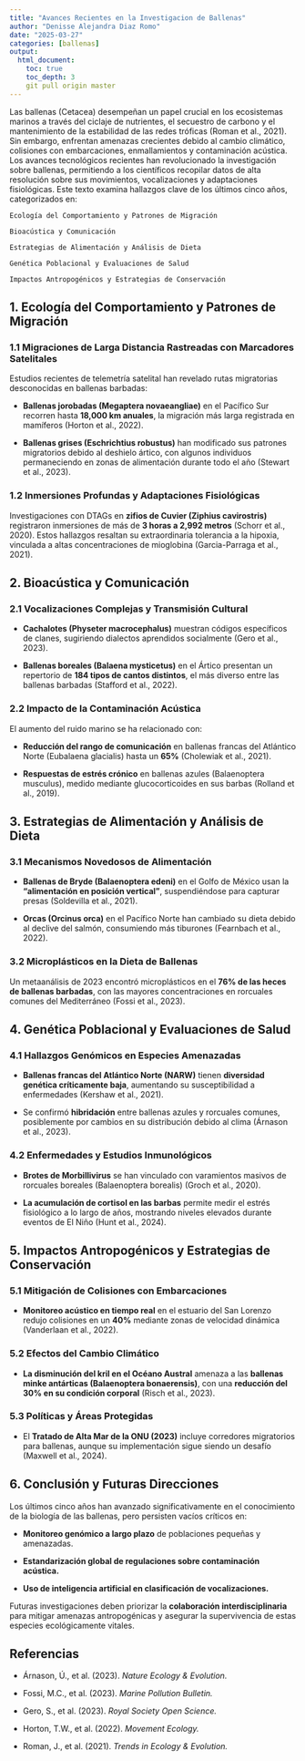 ```yaml
---
title: "Avances Recientes en la Investigacion de Ballenas"
author: "Denisse Alejandra Diaz Romo"
date: "2025-03-27"
categories: [ballenas]
output: 
  html_document:
    toc: true
    toc_depth: 3
    git pull origin master
---
```


Las ballenas (Cetacea) desempeñan un papel crucial en los ecosistemas marinos a través del ciclaje de nutrientes, el secuestro de carbono y el mantenimiento de la estabilidad de las redes tróficas (Roman et al., 2021). Sin embargo, enfrentan amenazas crecientes debido al cambio climático, colisiones con embarcaciones, enmallamientos y contaminación acústica. Los avances tecnológicos recientes han revolucionado la investigación sobre ballenas, permitiendo a los científicos recopilar datos de alta resolución sobre sus movimientos, vocalizaciones y adaptaciones fisiológicas. Este texto examina hallazgos clave de los últimos cinco años, categorizados en:

```         
Ecología del Comportamiento y Patrones de Migración

Bioacústica y Comunicación

Estrategias de Alimentación y Análisis de Dieta

Genética Poblacional y Evaluaciones de Salud

Impactos Antropogénicos y Estrategias de Conservación
```

## **1. Ecología del Comportamiento y Patrones de Migración**

### **1.1 Migraciones de Larga Distancia Rastreadas con Marcadores Satelitales**

Estudios recientes de telemetría satelital han revelado rutas migratorias desconocidas en ballenas barbadas:

-   **Ballenas jorobadas (Megaptera novaeangliae)** en el Pacífico Sur recorren hasta **18,000 km anuales**, la migración más larga registrada en mamíferos (Horton et al., 2022).

-   **Ballenas grises (Eschrichtius robustus)** han modificado sus patrones migratorios debido al deshielo ártico, con algunos individuos permaneciendo en zonas de alimentación durante todo el año (Stewart et al., 2023).

### **1.2 Inmersiones Profundas y Adaptaciones Fisiológicas**

Investigaciones con DTAGs en **zifios de Cuvier (Ziphius cavirostris)** registraron inmersiones de más de **3 horas a 2,992 metros** (Schorr et al., 2020). Estos hallazgos resaltan su extraordinaria tolerancia a la hipoxia, vinculada a altas concentraciones de mioglobina (Garcia-Parraga et al., 2021).

## **2. Bioacústica y Comunicación**

### **2.1 Vocalizaciones Complejas y Transmisión Cultural**

-   **Cachalotes (Physeter macrocephalus)** muestran códigos específicos de clanes, sugiriendo dialectos aprendidos socialmente (Gero et al., 2023).

-   **Ballenas boreales (Balaena mysticetus)** en el Ártico presentan un repertorio de **184 tipos de cantos distintos**, el más diverso entre las ballenas barbadas (Stafford et al., 2022).

### **2.2 Impacto de la Contaminación Acústica**

El aumento del ruido marino se ha relacionado con:

-   **Reducción del rango de comunicación** en ballenas francas del Atlántico Norte (Eubalaena glacialis) hasta un **65%** (Cholewiak et al., 2021).

-   **Respuestas de estrés crónico** en ballenas azules (Balaenoptera musculus), medido mediante glucocorticoides en sus barbas (Rolland et al., 2019).

## **3. Estrategias de Alimentación y Análisis de Dieta**

### **3.1 Mecanismos Novedosos de Alimentación**

-   **Ballenas de Bryde (Balaenoptera edeni)** en el Golfo de México usan la **"alimentación en posición vertical"**, suspendiéndose para capturar presas (Soldevilla et al., 2021).

-   **Orcas (Orcinus orca)** en el Pacífico Norte han cambiado su dieta debido al declive del salmón, consumiendo más tiburones (Fearnbach et al., 2022).

### **3.2 Microplásticos en la Dieta de Ballenas**

Un metaanálisis de 2023 encontró microplásticos en el **76% de las heces de ballenas barbadas**, con las mayores concentraciones en rorcuales comunes del Mediterráneo (Fossi et al., 2023).

## **4. Genética Poblacional y Evaluaciones de Salud**

### **4.1 Hallazgos Genómicos en Especies Amenazadas**

-   **Ballenas francas del Atlántico Norte (NARW)** tienen **diversidad genética críticamente baja**, aumentando su susceptibilidad a enfermedades (Kershaw et al., 2021).

-   Se confirmó **hibridación** entre ballenas azules y rorcuales comunes, posiblemente por cambios en su distribución debido al clima (Árnason et al., 2023).

### **4.2 Enfermedades y Estudios Inmunológicos**

-   **Brotes de Morbillivirus** se han vinculado con varamientos masivos de rorcuales boreales (Balaenoptera borealis) (Groch et al., 2020).

-   **La acumulación de cortisol en las barbas** permite medir el estrés fisiológico a lo largo de años, mostrando niveles elevados durante eventos de El Niño (Hunt et al., 2024).

## **5. Impactos Antropogénicos y Estrategias de Conservación**

### **5.1 Mitigación de Colisiones con Embarcaciones**

-   **Monitoreo acústico en tiempo real** en el estuario del San Lorenzo redujo colisiones en un **40%** mediante zonas de velocidad dinámica (Vanderlaan et al., 2022).

### **5.2 Efectos del Cambio Climático**

-   **La disminución del kril en el Océano Austral** amenaza a las **ballenas minke antárticas (Balaenoptera bonaerensis)**, con una **reducción del 30% en su condición corporal** (Risch et al., 2023).

### **5.3 Políticas y Áreas Protegidas**

-   El **Tratado de Alta Mar de la ONU (2023)** incluye corredores migratorios para ballenas, aunque su implementación sigue siendo un desafío (Maxwell et al., 2024).

## **6. Conclusión y Futuras Direcciones**

Los últimos cinco años han avanzado significativamente en el conocimiento de la biología de las ballenas, pero persisten vacíos críticos en:

-   **Monitoreo genómico a largo plazo** de poblaciones pequeñas y amenazadas.

-   **Estandarización global de regulaciones sobre contaminación acústica.**

-   **Uso de inteligencia artificial en clasificación de vocalizaciones.**

Futuras investigaciones deben priorizar la **colaboración interdisciplinaria** para mitigar amenazas antropogénicas y asegurar la supervivencia de estas especies ecológicamente vitales.

## **Referencias**

-   Árnason, Ú., et al. (2023). *Nature Ecology & Evolution.*

-   Fossi, M.C., et al. (2023). *Marine Pollution Bulletin.*

-   Gero, S., et al. (2023). *Royal Society Open Science.*

-   Horton, T.W., et al. (2022). *Movement Ecology.*

-   Roman, J., et al. (2021). *Trends in Ecology & Evolution.*
